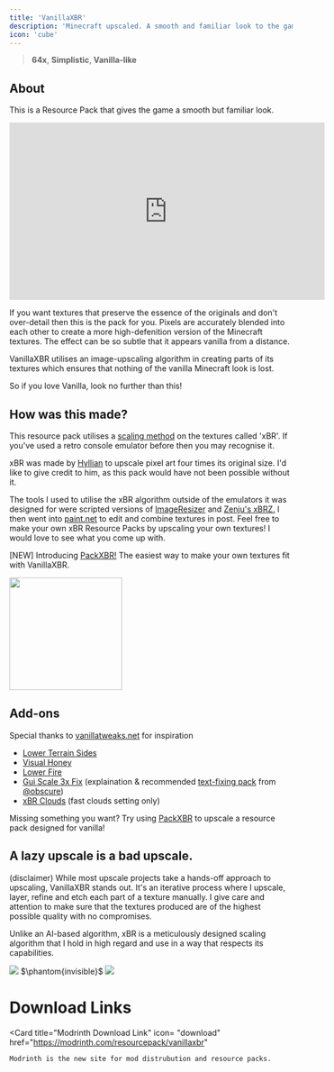 ---
title: 'VanillaXBR'
description: 'Minecraft upscaled. A smooth and familiar look to the game.'
icon: 'cube'
---

> <Icon icon="display" iconType="regular" /> **64x**, <Icon icon="cube" iconType="regular" /> **Simplistic**, <Icon icon="ice-cream" iconType="regular" /> **Vanilla-like**

## About
This is a Resource Pack that gives the game a smooth but familiar look.

<iframe
width="560"
height="315"
src="https://www.youtube.com/embed/rbvVlGxinow?si=pSkiV1qdqvz0x0Z9" 
title="YouTube video player"
frameborder="0" allow="accelerometer; autoplay; clipboard-write; encrypted-media; gyroscope; picture-in-picture; web-share" referrerpolicy="strict-origin-when-cross-origin" allowfullscreen></iframe>

If you want textures that preserve the essence of the originals and don't over-detail then this is the pack for you. Pixels are accurately blended into each other to create a more high-defenition version of the Minecraft textures. The effect can be so subtle that it appears vanilla from a distance.

VanillaXBR utilises an image-upscaling algorithm in creating parts of its textures which ensures that nothing of the vanilla Minecraft look is lost.

So if you love Vanilla, look no further than this!

## How was this made?
This resource pack utilises a [scaling method](https://en.wikipedia.org/wiki/Pixel-art_scaling_algorithms#2%C3%97SaI) on the textures called 'xBR'. If you've used a retro console emulator before then you may recognise it.

xBR was made by [Hyllian](https://github.com/Hyllian) to upscale pixel art four times its original size. I'd like to give credit to him, as this pack would have not been possible without it.

The tools I used to utilise the xBR algorithm outside of the emulators it was designed for were scripted versions of [ImageResizer](https://github.com/Hawkynt/2dimagefilter) and [Zenju's xBRZ.](https://sourceforge.net/projects/xbrz/) I then went into [paint.net](http://www.getpaint.net/) to edit and combine textures in post. Feel free to make your own xBR Resource Packs by upscaling your own textures! I would love to see what you come up with.

[NEW] Introducing [PackXBR!](https://packxbr.f53.dev/) The easiest way to make your own textures fit with VanillaXBR. 

<a href="https://packxbr.f53.dev/" target="_blank">
  <img height="200" noZoom src="https://cdn.modrinth.com/data/cached_images/a165c55842c1d14a7fe555f7814b23be8223f215.png" />
</a>

## Add-ons
Special thanks to [vanillatweaks.net](https://vanillatweaks.net/) for inspiration

- [Lower Terrain Sides](http://www.mediafire.com/file/i0d8ryqrd3ihcrl/Lower_terrain_sides.zip/file)
- [Visual Honey](https://www.mediafire.com/file/gywgq07qafucwbb/Visual_Honey.zip/file)
- [Lower Fire](https://www.mediafire.com/file/vczk10euxqw4c0f/Lower_Fire.zip/file)
- [Gui Scale 3x Fix](https://www.mediafire.com/file/46gipz22co9wlk1/3x_UI_Fix.zip/file) (explaination & recommended [text-fixing pack](https://modrinth.com/resourcepack/3x-font) from [@obscure](https://modrinth.com/user/Obscure))
- [xBR Clouds](http://www.mediafire.com/file/rjpkzyjyke0ople/xBR_Clouds.zip/file) (fast clouds setting only)

Missing something you want? Try using [PackXBR](https://packxbr.f53.dev/) to upscale a resource pack designed for vanilla!

## A lazy upscale is a bad upscale.
(disclaimer) While most upscale projects take a hands-off approach to upscaling, VanillaXBR stands out. It's an iterative process where I upscale, layer, refine and etch each part of a texture manually. I give care and attention to make sure that the textures produced are of the highest possible quality with no compromises.

Unlike an AI-based algorithm, xBR is a meticulously designed scaling algorithm that I hold in high regard and use in a way that respects its capabilities.

<Frame>
<img NoZoom src="https://i.imgur.com/LW9JpQL.gif"/>
</Frame>
$\phantom{invisible}$
<Frame>
<img NoZoom src="https://i.imgur.com/uDr4BtS.gif"/>
</Frame>

# Download Links

  <Card 
    title="Modrinth Download Link"
    icon= "download"
    href="https://modrinth.com/resourcepack/vanillaxbr"
  >
    Modrinth is the new site for mod distrubution and resource packs.
  </Card>
